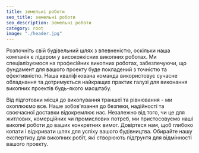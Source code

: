 ```yaml
---
title: земельні роботи
seo_title: земельні роботи
seo_description: земельні роботи
category: root
image: "./header.jpg"
---
```

<p>
Розпочніть свій будівельний шлях з впевненістю, оскільки наша компанія є лідером у високоякісних викопних роботах. Ми спеціалізуємося на професійних викопних роботах, забезпечуючи, що фундамент для вашого проекту буде покладений з точністю та ефективністю. Наша кваліфікована команда використовує сучасне обладнання та дотримується найкращих практик галузі для виконання викопних проектів будь-якого масштабу. 
</p>
<p>
Від підготовки місця до викопування траншеї та рівнювання - ми охоплюємо все. Наше зобов'язання до безпеки, надійності та своєчасної доставки відокремлює нас. Незалежно від того, чи це для житлових, комерційних чи промислових потреб, ми пристосовуємо наші викопні роботи до ваших конкретних вимог. Довіртеся нам, щоб глибоко копати і відкривати шлях для успіху вашого будівництва. Обирайте нашу експертизу для викопних робіт, які створюють підґрунтя для відмінності вашого проекту.
</p>